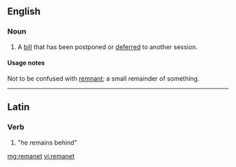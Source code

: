 ==English==

===Noun===
{{en-noun}}

# {{British|legal|Parliament}} A [[bill]] that has been postponed or [[deferred]] to another session.

====Usage notes====
Not to be confused with [[remnant]]; a small remainder of something.

----

==Latin==

===Verb===
{{la-verb-form|remanet}}

# {{conjugation of|remaneo|remaneō|3|s|pres|act|ind|lang=la}} "<span title="he, she or it">he</span> remains&nbsp;behind"

[[mg:remanet]]
[[vi:remanet]]